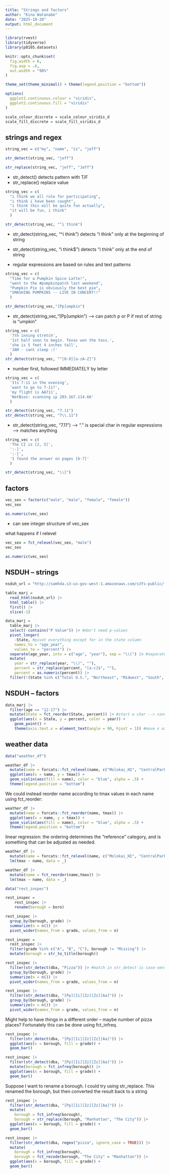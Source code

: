 ```yaml
---
title: "Strings and factors"
author: "Kino Watanabe"
date: "2025-10-20"
output: html_document
---
```


```r
library(rvest)
library(tidyverse)
library(p8105.datasets)
```

```r
knitr::opts_chunk$set(
  fig.width = 6,
  fig.asp = .6,
  out.width = "90%"
)

theme_set(theme_minimal() + theme(legend.position = "bottom"))

options(
  ggplot2.continuous.colour = "viridis",
  ggplot2.continuous.fill = "viridis"
)

scale_colour_discrete = scale_colour_viridis_d
scale_fill_discrete = scale_fill_viridis_d
```

## strings and regex
```r
string_vec = c("my", "name", "is", "jeff")

str_detect(string_vec, "jeff")

str_replace(string_vec, "jeff", "Jeff")

```

* str_detect() detects pattern with T/F
* str_replace() replace value

```r
string_vec = c(
  "i think we all rule for participating",
  "i think i have been caught",
  "i think this will be quite fun actually",
  "it will be fun, i think"
  )

str_detect(string_vec, "^i think")

```

* str_detect(string_vec, "^i think") detects "i think" only at the beginning of string
* str_detect(string_vec, "i think$") detects "i think" only at the end of string

* regular expressions are based on rules and text patterns

```r
string_vec = c(
  "Time for a Pumpkin Spice Latte!",
  "went to the #pumpkinpatch last weekend",
  "Pumpkin Pie is obviously the best pie",
  "SMASHING PUMPKINS -- LIVE IN CONCERT!!"
  )

str_detect(string_vec,"[Pp]umpkin")

```

* str_detect(string_vec,"[Pp]umpkin") --> can patch p or P if rest of string is "umpkin"


```r
string_vec = c(
  '7th inning stretch',
  '1st half soon to begin. Texas won the toss.',
  'she is 5 feet 4 inches tall',
  '3AM - cant sleep :('
  )
str_detect(string_vec, "^[0-9][a-zA-Z]")
```

* number first, followed IMMEDIATELY  by letter

```r
string_vec = c(
  'Its 7:11 in the evening',
  'want to go to 7-11?',
  'my flight is AA711',
  'NetBios: scanning ip 203.167.114.66'
  )

str_detect(string_vec, "7.11")
str_detect(string_vec, "7\\.11")
```

* str_detect(string_vec, "7.11") --> "." is special char in regular expressions --> matches anything

```r
string_vec = c(
  'The CI is [2, 5]',
  ':-]',
  ':-[',
  'I found the answer on pages [6-7]'
  )

str_detect(string_vec, "\\[")
```

## factors
```r
vec_sex = factor(c("male", "male", "female", "female"))
vec_sex

as.numeric(vec_sex)

```

* can see integer structure of vec_sex

what happens if I relevel 
```r
vec_sex = fct_relevel(vec_sex, "male")
vec_sex

as.numeric(vec_sex)
```


## NSDUH -- strings
```r
nsduh_url = "http://samhda.s3-us-gov-west-1.amazonaws.com/s3fs-public/field-uploads/2k15StateFiles/NSDUHsaeShortTermCHG2015.htm"

table_marj = 
  read_html(nsduh_url) |> 
  html_table() |> 
  first() |>
  slice(-1)
```

```r
data_marj = 
  table_marj |>
  select(-contains("P Value")) |> #don't need p-values
  pivot_longer(
    -State, #pivot everything except for in the state column
    names_to = "age_year", 
    values_to = "percent") |>
  separate(age_year, into = c("age", "year"), sep = "\\(") |> #separate age_year
  mutate(
    year = str_replace(year, "\\)", ""),
    percent = str_replace(percent, "[a-c]$", ""),
    percent = as.numeric(percent)) |>
  filter(!(State %in% c("Total U.S.", "Northeast", "Midwest", "South", "West"))) #take out geo that's not states
```

## NSDUH -- factors

```r
data_marj |>
  filter(age == "12-17") |> 
  mutate(State = fct_reorder(State, percent)) |> #start w char --> convert to factor --> reorder 
  ggplot(aes(x = State, y = percent, color = year)) + 
    geom_point() + 
    theme(axis.text.x = element_text(angle = 90, hjust = 1)) #move x axis labels to 90 deg
```
## weather data

```r
data("weather_df")

weather_df |>
  mutate(name = forcats::fct_relevel(name, c("Molokai_HI", "CentralPark_NY", "Waterhole_WA"))) |> 
  ggplot(aes(x = name, y = tmax)) + 
  geom_violin(aes(fill = name), color = "blue", alpha = .5) + 
  theme(legend.position = "bottom")
```
We could instead reorder name according to tmax values in each name using fct_reorder:

```r
weather_df |>
  mutate(name = forcats::fct_reorder(name, tmax)) |> 
  ggplot(aes(x = name, y = tmax)) + 
  geom_violin(aes(fill = name), color = "blue", alpha = .5) + 
  theme(legend.position = "bottom")
```
linear regression: the ordering determines the “reference” category, and is something that can be adjusted as needed.

```r
weather_df |>
  mutate(name = forcats::fct_relevel(name, c("Molokai_HI", "CentralPark_NY", "Waterhole_WA"))) |> 
  lm(tmax ~ name, data = _)

weather_df |>
  mutate(name = fct_reorder(name,tmax)) |> 
  lm(tmax ~ name, data = _)
```

```r
data("rest_inspec")

rest_inspec = 
    rest_inspec |> 
    rename(borough = boro)

rest_inspec |> 
  group_by(borough, grade) |> 
  summarize(n = n()) |> 
  pivot_wider(names_from = grade, values_from = n)
```


```r
rest_inspec =
  rest_inspec |>
  filter(grade %in% c("A", "B", "C"), borough != "Missing") |> 
  mutate(borough = str_to_title(borough))
```
```r
rest_inspec |> 
  filter(str_detect(dba, "Pizza")) |> #match in str_detect is case-sensitive until we tell it not to be
  group_by(borough, grade) |> 
  summarize(n = n()) |> 
  pivot_wider(names_from = grade, values_from = n)

rest_inspec |> 
  filter(str_detect(dba, "[Pp][Ii][Zz][Zz][Aa]")) |> 
  group_by(borough, grade) |> 
  summarize(n = n()) |> 
  pivot_wider(names_from = grade, values_from = n)
```


Might help to have things in a different order – maybe number of pizza places? Fortunately this can be done using fct_infreq.

```r
rest_inspec |> 
  filter(str_detect(dba, "[Pp][Ii][Zz][Zz][Aa]")) |>
  ggplot(aes(x = borough, fill = grade)) + 
  geom_bar() 
```

```r
rest_inspec |> 
  filter(str_detect(dba, "[Pp][Ii][Zz][Zz][Aa]")) |>
  mutate(borough = fct_infreq(borough)) |>
  ggplot(aes(x = borough, fill = grade)) + 
  geom_bar() 
```

Suppose I want to rename a borough. I could try using str_replace.
This renamed the borough, but then converted the result back to a string 
```r
rest_inspec |> 
  filter(str_detect(dba, "[Pp][Ii][Zz][Zz][Aa]")) |>
  mutate(
    borough = fct_infreq(borough),
    borough = str_replace(borough, "Manhattan", "The City")) |>
  ggplot(aes(x = borough, fill = grade)) + 
  geom_bar()
```

```r
rest_inspec |> 
  filter(str_detect(dba, regex("pizza", ignore_case = TRUE))) |>
  mutate(
    borough = fct_infreq(borough),
    borough = fct_recode(borough, "The City" = "Manhattan")) |>
  ggplot(aes(x = borough, fill = grade)) + 
  geom_bar()
```

